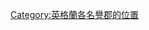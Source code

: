 {{Image label begin|image=Northam.svg|width={{{width|750}}}|float={{{float|none}}}}}

{{Image label|x=-357|y=-103|scale={{{width|-1}}}|text=[[諾森伯蘭]]}}
{{Image label|x=-449|y=-140|scale={{{width|-1}}}|text=←[[泰恩-威爾]]}}
{{Image label|x=-375|y=-185|scale={{{width|-1}}}|text=[[達勒姆郡|達勒姆]]}}
{{Image label|x=-270|y=-200|scale={{{width|-1}}}|text=[[坎布里亞]]}}
{{Image label|x=-315|y=-317|scale={{{width|-1}}}|text=[[蘭開夏]]}}
{{Image label|x=-405|y=-262|scale={{{width|-1}}}|text=[[北約克郡|北約克]]}}
{{Image label|x=-494|y=-311|scale={{{width|-1}}}|text=[[東約克郡|東約克]]}}
{{Image label|x=-420|y=-380|scale={{{width|-1}}}|text=[[南約克郡|南約克]]}}
{{Image label|x=-395|y=-337|scale={{{width|-1}}}|text=[[西約克郡|西約克]]}}
{{Image label|x=-331|y=-360|scale={{{width|-1}}}|text=[[大曼徹斯特郡|大曼徹<br>{{space|2}}斯特]]}}
{{Image label|x=-195|y=-388|scale={{{width|-1}}}|text=[[默西賽德]]→}}
{{Image label|x=-328|y=-410|scale={{{width|-1}}}|text=[[柴郡]]}}
{{Image label|x=-415|y=-415|scale={{{width|-1}}}|text=[[打比郡|打比]]}}
{{Image label|x=-456|y=-434|scale={{{width|-1}}}|text=[[諾丁漢郡|諾丁漢]]}}
{{Image label|x=-538|y=-400|scale={{{width|-1}}}|text=[[林肯郡|林肯]]}}
{{Image label small|x=-507|y=-496|scale={{{width|-1}}}|text=[[拉特蘭郡|拉特<br>蘭]]}}
{{Image label|x=-447|y=-498|scale={{{width|-1}}}|text=[[萊斯特郡|萊斯特]]}}
{{Image label|x=-367|y=-461|scale={{{width|-1}}}|text=[[斯塔福德郡|斯塔<br>福德]]}}
{{Image label|x=-301|y=-501|scale={{{width|-1}}}|text=[[什羅普郡|什羅普]]}}
{{Image label|x=-299|y=-581|scale={{{width|-1}}}|text=[[赫里福德郡|赫里<br>福德]]}}
{{Image label|x=-360|y=-560|scale={{{width|-1}}}|text=[[伍斯特郡|伍斯<br>{{space|1}}特]]}}
{{Image label small|x=-380|y=-518|scale={{{width|-1}}}|text=[[西米德蘭茲郡|西米德<br>蘭茲]]}}
{{Image label|x=-406|y=-564|scale={{{width|-1}}}|text=[[沃里克郡|沃里克]]}}
{{Image label|x=-558|y=-548|scale={{{width|-1}}}|text=[[劍橋郡|劍橋]]}}
{{Image label|x=-650|y=-489|scale={{{width|-1}}}|text=[[諾福克]]}}
{{Image label|x=-660|y=-572|scale={{{width|-1}}}|text=[[薩福克]]}}
{{Image label|x=-610|y=-619|scale={{{width|-1}}}|text=[[埃塞克斯郡|埃塞克斯]]}}
{{Image label|x=-550|y=-613|scale={{{width|-1}}}|text=[[赫特福德郡|赫特<br>福德]]}}
{{Image label|x=-523|y=-575|scale|scale={{{width|-1}}}|text=[[貝德福德郡|貝德<br>福德]]}}
{{Image label|x=-494|y=-606|scale={{{width|-1}}}|text=[[白金漢郡|白<br>金<br>{{space|1}}漢]]}}
{{Image label|x=-431|y=-645|scale={{{width|-1}}}|text=[[牛津郡|牛津]]}}
{{Image label|x=-350|y=-634|scale={{{width|-1}}}|text=[[格洛斯特郡|格洛斯特]]}}
{{Image label|x=-232|y=-675|scale={{{width|-1}}}|text=[[布里斯托]]→}}
{{Image label|x=-268|y=-745|scale={{{width|-1}}}|text=[[薩默塞特郡|薩默塞特]]}}
{{Image label|x=-376|y=-704|scale={{{width|-1}}}|text=[[威爾特郡|威爾特]]}}
{{Image label|x=-444|y=-687|scale={{{width|-1}}}|text=[[伯克郡|伯克]]}}
{{Image label|x=-550|y=-675|scale={{{width|-1}}}|text=[[大倫敦]]}}
{{Image label|x=-635|y=-718|scale={{{width|-1}}}|text=[[肯特郡|肯特]]}}
{{Image label|x=-592|y=-751|scale={{{width|-1}}}|text=[[東薩塞克斯|東薩<br>塞克斯]]}}
{{Image label|x=-512|y=-755|scale={{{width|-1}}}|text=[[西薩塞克斯|西薩<br>塞克斯]]}}
{{Image label|x=-524|y=-715|scale={{{width|-1}}}|text=[[薩里郡|薩里]]}}
{{Image label|x=-451|y=-748|scale={{{width|-1}}}|text=[[漢普郡|漢普]]}}
{{Image label|x=-439|y=-836|scale={{{width|-1}}}|text=　↑　<br>[[懷特島]]}}
{{Image label|x=-324|y=-790|scale={{{width|-1}}}|text=[[多塞特郡|多塞特]]}}
{{Image label|x=-186|y=-789|scale={{{width|-1}}}|text=[[德文郡|德文]]}}
{{Image label|x=-105|y=-837|scale={{{width|-1}}}|text=[[康沃爾]]}}
{{Image label|x=-40|y=-500|scale={{{width|-1}}}|text=*圖中未顯示[[倫敦市]]*}}

{{Image label end}}<noinclude>
[[Category:英格蘭各名譽郡的位置]]
</noinclude>